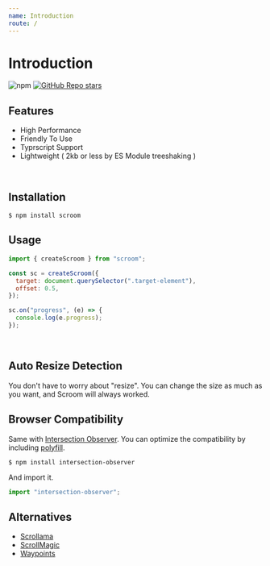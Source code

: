 ```yaml
---
name: Introduction
route: /
---
```



# Introduction

![npm](https://img.shields.io/npm/v/scroom)
[![GitHub Repo stars](https://img.shields.io/github/stars/myWsq/scroom?style=social)](https://github.com/myWsq/scroom)

<Logo />

## Features

- High Performance
- Friendly To Use
- Typrscript Support
- Lightweight ( 2kb or less by ES Module treeshaking )

<br />

## Installation

```shell
$ npm install scroom
```

## Usage

```js
import { createScroom } from "scroom";

const sc = createScroom({
  target: document.querySelector(".target-element"),
  offset: 0.5,
});

sc.on("progress", (e) => {
  console.log(e.progress);
});
```

<br />

## Auto Resize Detection

You don't have to worry about "resize". You can change the size as much as you want, and Scroom will always worked.

## Browser Compatibility

Same with [Intersection Observer](https://caniuse.com/?search=Intersection%20Observer). You can optimize the compatibility by including [polyfill](https://github.com/w3c/IntersectionObserver#readme).

```shell
$ npm install intersection-observer
```

And import it.

```js
import "intersection-observer";
```

## Alternatives

- [Scrollama](https://github.com/russellgoldenberg/scrollama)
- [ScrollMagic](http://scrollmagic.io/)
- [Waypoints](http://imakewebthings.com/waypoints/)
